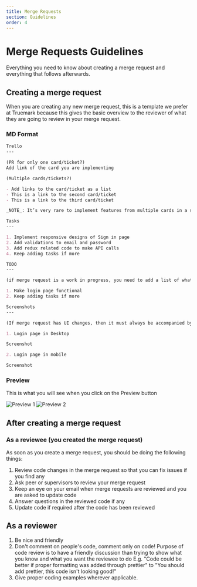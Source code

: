 ```yaml
---
title: Merge Requests
section: Guidelines
order: 4
---
```


# Merge Requests Guidelines

Everything you need to know about creating a merge request and everything that follows afterwards.

## Creating a merge request

When you are creating any new merge request, this is a template we prefer at Truemark because this gives the basic overview to the reviewer of what they are going to review in your merge request.

### MD Format

```md
Trello
---

(PR for only one card/ticket?)
Add link of the card you are implementing

(Multiple cards/tickets?)

- Add links to the card/ticket as a list
- This is a link to the second card/ticket
- This is a link to the third card/ticket

_NOTE_: It’s very rare to implement features from multiple cards in a single Merge Request

Tasks
---

1. Implement responsive designs of Sign in page
2. Add validations to email and password
3. Add redux related code to make API calls
4. Keep adding tasks if more

TODO
---

(if merge request is a work in progress, you need to add a list of what's left to implement)

1. Make login page functional
2. Keep adding tasks if more

Screenshots
---

(If merge request has UI changes, then it must always be accompanied by screenshots of UI)

1. Login page in Desktop

Screenshot

2. Login page in mobile

Screenshot

```

### Preview

This is what you will see when you click on the Preview button

![Preview 1](../../../images/guidelines/merge-requests/md-preview-1.png 'Markdown Preview 1')
![Preview 2](../../../images/guidelines/merge-requests/md-preview-2.png 'Markdown Preview 2')

## After creating a merge request

### As a reviewee (you created the merge request)
As soon as you create a merge request, you should be doing the following things:

1. Review code changes in the merge request so that you can fix issues if you find any
2. Ask peer or supervisors to review your merge request
3. Keep an eye on your email when merge requests are reviewed and you are asked to update code
4. Answer questions in the reviewed code if any
5. Update code if required after the code has been reviewed

## As a reviewer

1. Be nice and friendly
2. Don't comment on people's code, comment only on code! Purpose of code review is to have a friendly discussion than trying to show what you know and what you want the reviewee to do E.g. "Code could be better if proper formatting was added through prettier" to "You should add prettier, this code isn't looking good!"
3. Give proper coding examples wherever applicable.
